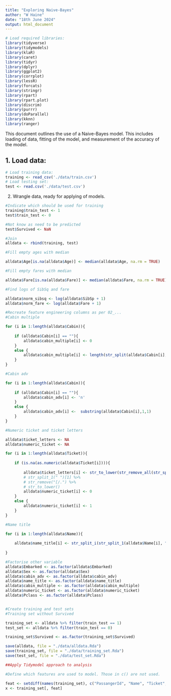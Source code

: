 ```yaml
---
title: "Exploring Naive-Bayes"
author: "W Haine"
date: "18th June 2024"
output: html_document
---
```

```r
# Load required libraries:
library(tidyverse)
library(tidymodels)
library(klaR)
library(caret)
library(tidyr)
library(dplyr)
library(ggplot2)
library(corrplot)
library(lessR)
library(forcats)
library(stringr)
library(rpart)
library(rpart.plot)
library(discrim)
library(purrr)
library(doParallel)
library(kknn)
library(ranger)
```

This document outlines the use of a Naive-Bayes model. This includes loading of data, fitting of the
model, and measurement of the accuracy of the model.

1. Load data:
---

```r

# Load training data:
training <- read_csv('./data/train.csv')
# Load testing set:
test <- read.csv('./data/test.csv')
```

2. Wrangle data, ready for applying of models.

```r
#Indicate which should be used for training
training$train_test <- 1
test$train_test <- 0

#Not know as need to be predicted
test$Survived <- NaN

#Join
alldata <- rbind(training, test)

#Fill empty ages with median

alldata$Age[is.na(alldata$Age)] <- median(alldata$Age, na.rm = TRUE)

#Fill empty fares with median

alldata$Fare[is.na(alldata$Fare)] <- median(alldata$Fare, na.rm = TRUE)

#Find logs of SibSq and fare

alldata$norm_sibsq <- log(alldata$SibSp + 1)
alldata$norm_fare <- log(alldata$Fare + 1)

#Recreate feature engineering columns as per 02_...
#Cabin multiple

for (i in 1:length(alldata$Cabin)){
    
    if (alldata$Cabin[i] == ""){
        alldata$cabin_multiple[i] <- 0
    }
    else {
        alldata$cabin_multiple[i] <- length(str_split(alldata$Cabin[i], " ")[[1]])
    }
}

#Cabin adv

for (i in 1:length(alldata$Cabin)){
    
    if (alldata$Cabin[i] == ""){
        alldata$cabin_adv[i] <- 'n'
    }
    else {
        alldata$cabin_adv[i] <-  substring(alldata$Cabin[i],1,1)
    }
}

#Numeric ticket and ticket letters

alldata$ticket_letters <- NA
alldata$numeric_ticket <- NA

for (i in 1:length(alldata$Ticket)){
    
    if (is.na(as.numeric(alldata$Ticket[i]))){
        
        alldata$ticket_letters[i] <- str_to_lower(str_remove_all(str_split_1(alldata$Ticket[i]," ")[1], "[/.]"))#training$Ticket[i] %>%
        # str_split_1(" ")[1] %>%
        # str_remove("[/.") %>%
        # str_to_lower()
        alldata$numeric_ticket[i] <- 0
    }
    else {
        alldata$numeric_ticket[i] <- 1
    }
}

#Name title

for (i in 1:length(alldata$Name)){
    
    alldata$name_title[i] <- str_split_i(str_split_1(alldata$Name[i], "[.]")[1], " ",-1)
    
}

#Factorise other variable
alldata$Embarked <- as.factor(alldata$Embarked)
alldata$Sex <- as.factor(alldata$Sex)
alldata$cabin_adv <- as.factor(alldata$cabin_adv)
alldata$name_title <- as.factor(alldata$name_title)
alldata$cabin_multiple <- as.factor(alldata$cabin_multiple)
alldata$numeric_ticket <- as.factor(alldata$numeric_ticket)
alldata$Pclass <- as.factor(alldata$Pclass)


#Create training and test sets
#Training set without Survived

training_set <- alldata %>% filter(train_test == 1)
test_set <- alldata %>% filter(train_test == 0)

training_set$Survived <- as.factor(training_set$Survived)

save(alldata, file = "./data/alldata.Rda")
save(training_set, file = "./data/training_set.Rda")
save(test_set, file = "./data/test_set.Rda")

##Apply Tidymodel approach to analysis

#Define which features are used to model. Those in c() are not used.

feat <- setdiff(names(training_set), c("PassangerId", "Name", "Ticket", "Cabin", "ticket_letters", "train_test"))
x <- training_set[, feat]
```

